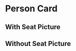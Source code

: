 

<Meta title="Library/Cards/Person" component={PersonCard} />

# Person Card

<Props of={PersonCard} />

## With Seat Picture

<Story name="With Seat Picture">
  <PersonCard
    person={{
      name: "Lisa Herbold",
      pictureSrc: "https://www.seattle.gov/images/Council/Members/Herbold/Herbold_225x225.jpg",
      isActive: true,
    }}
    seat={{
      name: "District 1",
      electoralArea: "West Seattle / South Park",
      pictureSrc: "https://uploads.visitseattle.org/2018/06/20095301/VSMap_Puget-Sound-e1529519202971-450x300.jpg",
    }}
    chairedBodyName="Civil Rights, Utilities, Economic Development, and Arts Committee"
    tenureStatus="2nd term"
    billsSponsored={15}
  />
</Story>

## Without Seat Picture

<Story name="Without Seat Picture">
  <PersonCard
    person={{
      name: "Lisa Herbold",
      pictureSrc: "https://www.seattle.gov/images/Council/Members/Herbold/Herbold_225x225.jpg",
      isActive: true,
    }}
    seat={{
      name: "District 1",
      electoralArea: "West Seattle / South Park",
    }}
    chairedBodyName="Civil Rights, Utilities, Economic Development, and Arts Committee"
    tenureStatus="2nd term"
    billsSponsored={15}
  />
</Story>
